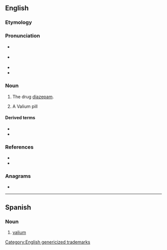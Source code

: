 {{also|valium}}
==English==

===Etymology===
{{rfe|en}}

===Pronunciation===
* {{a|RP}} {{IPA|en|/ˈvæl.i.əm/}}
* {{a|GA}} {{IPA|en|/ˈvæl.i.əm/|/ˈvæl.jəm/}}
* {{rhymes|en|æliəm}}
* {{audio|en|LL-Q1860 (eng)-Vealhurl-Valium.wav|Audio (RP)}}

===Noun===
{{en-noun|~}}

# {{lb|en|trademark|pharmaceutical drug}} The drug [[diazepam]].
#: {{cot|en|Librium}}
# A Valium pill

====Derived terms====
* {{l|en|val}}
* {{l|en|Valiumed}}

===References===
* {{R:Lexico}}
* {{R:Merriam-Webster Online}}

===Anagrams===
* {{anagrams|en|a=ailmuv|maulvi}}

[[Category:English genericized trademarks]]

----

==Spanish==

===Noun===
{{es-noun|m}}

# [[valium]]